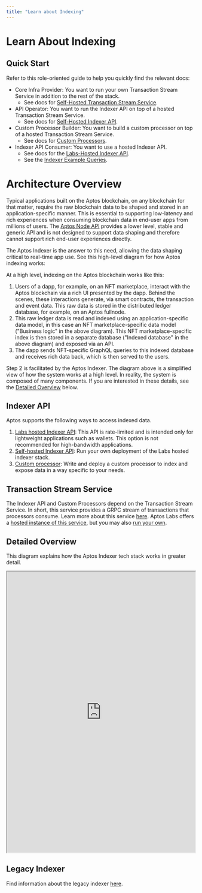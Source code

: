 ```yaml
---
title: "Learn about Indexing"
---
```



# Learn About Indexing

<IndexerBetaNotice />

## Quick Start

Refer to this role-oriented guide to help you quickly find the relevant docs:

- Core Infra Provider: You want to run your own Transaction Stream Service in addition to the rest of the stack.
  - See docs for [Self-Hosted Transaction Stream Service](./indexer/txn-stream/self-hosted.mdx).
- API Operator: You want to run the Indexer API on top of a hosted Transaction Stream Service.
  - See docs for [Self-Hosted Indexer API](./indexer/api/self-hosted.mdx).
- Custom Processor Builder: You want to build a custom processor on top of a hosted Transaction Stream Service.
  - See docs for [Custom Processors](./indexer/custom-processors.mdx).
- Indexer API Consumer: You want to use a hosted Indexer API.
  - See docs for the [Labs-Hosted Indexer API](./indexer/api/labs-hosted.mdx).
  - See the [Indexer Example Queries](./indexer/api/example-queries.mdx).

# Architecture Overview

Typical applications built on the Aptos blockchain, on any blockchain for that matter, require the raw blockchain data to be shaped and stored in an application-specific manner. This is essential to supporting low-latency and rich experiences when consuming blockchain data in end-user apps from millions of users. The [Aptos Node API](../network/nodes/aptos-api-spec.mdx) provides a lower level, stable and generic API and is not designed to support data shaping and therefore cannot support rich end-user experiences directly.

The Aptos Indexer is the answer to this need, allowing the data shaping critical to real-time app use. See this high-level diagram for how Aptos indexing works:

<center>
<ThemedImage
alt="Signed Transaction Flow"
sources={{
    light: '/docs/aptos-indexing.svg',
    dark: '/docs/aptos-indexing-dark.svg',
  }}
/>
</center>

At a high level, indexing on the Aptos blockchain works like this:

1. Users of a dapp, for example, on an NFT marketplace, interact with the Aptos blockchain via a rich UI presented by the dapp. Behind the scenes, these interactions generate, via smart contracts, the transaction and event data. This raw data is stored in the distributed ledger database, for example, on an Aptos fullnode.
2. This raw ledger data is read and indexed using an application-specific data model, in this case an NFT marketplace-specific data model ("Business logic" in the above diagram). This NFT marketplace-specific index is then stored in a separate database ("Indexed database" in the above diagram) and exposed via an API.
3. The dapp sends NFT-specific GraphQL queries to this indexed database and receives rich data back, which is then served to the users.

Step 2 is facilitated by the Aptos Indexer. The diagram above is a simplified view of how the system works at a high level. In reality, the system is composed of many components. If you are interested in these details, see the [Detailed Overview](#detailed-overview) below.

## Indexer API

Aptos supports the following ways to access indexed data.

1. [Labs hosted Indexer API](./indexer/api/labs-hosted.mdx): This API is rate-limited and is intended only for lightweight applications such as wallets. This option is not recommended for high-bandwidth applications.
2. [Self-hosted Indexer API](./indexer/api/self-hosted.mdx): Run your own deployment of the Labs hosted indexer stack.
3. [Custom processor](./indexer/custom-processors.mdx): Write and deploy a custom processor to index and expose data in a way specific to your needs.

## Transaction Stream Service

The Indexer API and Custom Processors depend on the Transaction Stream Service. In short, this service provides a GRPC stream of transactions that processors consume. Learn more about this service [here](./indexer/txn-stream.mdx). Aptos Labs offers a [hosted instance of this service](./indexer/txn-stream/labs-hosted.mdx), but you may also [run your own](./indexer/txn-stream/self-hosted.mdx).

## Detailed Overview

This diagram explains how the Aptos Indexer tech stack works in greater detail.

<div style={{textAlign:"center"}}>
<div style={{marginBottom: 20}}>
<iframe
  style={{border: "1px solid rgba(0, 0, 0, 0.1);"}}
  width="100%"
  height="750"
  src="https://www.figma.com/embed?embed_host=share&url=https%3A%2F%2Fwww.figma.com%2Ffile%2FsVhSOGR7ZT4CdeUzlXyduD%2FIndexer-Overview%3Ftype%3Dwhiteboard%26node-id%3D0%253A1%26t%3DUnUKeEaBE7ETMksb-1"
  allowfullscreen>
</iframe>
</div>
</div>

## Legacy Indexer

Find information about the legacy indexer [here](./indexer/legacy.mdx).

